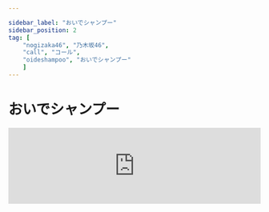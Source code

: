 ```yaml
---

sidebar_label: "おいでシャンプー"
sidebar_position: 2
tag: [
    "nogizaka46", "乃木坂46",
    "call", "コール",
    "oideshampoo", "おいでシャンプー"
    ]
---
```



# おいでシャンプー

<iframe src="https://open.spotify.com/embed/track/6mRTYXkcl9kHL01Wr7zDEB?si=87c3656b696a4716" width="100%" height="152" frameBorder="0" allowfullscreen="" allow="autoplay; clipboard-write; encrypted-media; fullscreen; picture-in-picture" loading="lazy" />

<CallHighlight>ハイ！ハイ！…</CallHighlight>

---

おいでシャンプー

その長い髪

君の香りに

ときめくよ

おいでシャンプー

夏の陽射しと

風に運ばれ

届くまで待ってる

---

<CallHighlight>オー⤴  オー⤵</CallHighlight>

<CallHighlight>オー⤴ オー⤵</CallHighlight>

---

白い半袖のシャツがきらり

水のないプール

君はデッキブラシで

掃除してた  <CallHighlight>超絶可愛い！〇〇！</CallHighlight>

---

僕はホースの先を細めて

霧のその中に

虹を見せるよなんて

ふざけてた  <CallHighlight>超絶可愛い！〇〇！</CallHighlight>

---

<CallHighlight>オー、ハイ！×4</CallHighlight>誰より君のこと一番近くに

感じたいんだ

いつも・・・

---

おいでシャンプー

振り向いた時

スローモーションで

揺れる髪

おいでシャンプー

君の予告が

甘く切なく

届いたよ僕に

---

<CallHighlight>オー⤴ オー⤵</CallHighlight>

<CallHighlight>オー⤴ オー⤵</CallHighlight>

---
君は額の汗を拭って
こっちを見ながら
まだまだ終わらないねって
微笑んだ  <CallHighlight>超絶可愛い！〇〇！</CallHighlight>

---

<CallHighlight>オー、ハイ！×4</CallHighlight>こんなの初めてさ気になってしまうよ

恋なのかなあ

かもね・・・

---

おいでシャンプー

瞳閉じると

僕の前には

君がいる

おいでシャンプー

心のページ

記憶している

ときめきは・・・不思議

---

<CallHighlight>ダメダメダメ！</CallHighlight>

<CallHighlight>ナカダカナシカ！ナカダカナシカ！オレのナーカーダーカナシカ！ナカダカナシカ！ナカダカナシカ！</CallHighlight>

---

おいでシャンプー

振り向いた時

スローモーションで

揺れる髪

おいでシャンプー

君の予告が

甘く切なく

届いたよ僕に

---

これが恋なら夢で会いたい

(おいでシャンプー)  おいでシャンプー！

これが恋なら夢が覚めても・・・
